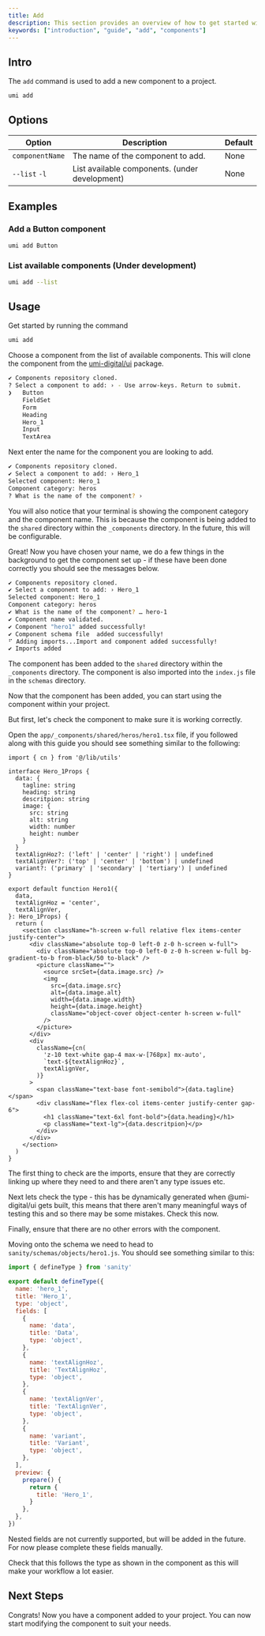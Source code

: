 ```yaml
---
title: Add
description: This section provides an overview of how to get started with the `umi add` command.
keywords: ["introduction", "guide", "add", "components"]
---
```


## Intro

The `add` command is used to add a new component to a project.

```bash copy
umi add
```

## Options

| Option | Description | Default |
| ------- | --- | --- |
| `componentName` | The name of the component to add. | None |
| `--list` `-l` | List available components. (under development) | None |

## Examples

### Add a Button component

```bash copy
umi add Button
```

### List available components (Under development)

```bash copy
umi add --list
```

## Usage

<Step>
<StepItem title="Running The Command">

Get started by running the command

  ```bash
  umi add
  ```

</StepItem>
<StepItem title="Select A Component">

Choose a component from the list of available components. This will clone the component from the [umi-digital/ui](https://github.com/umi-labs/umi/tree/main/packages/ui/output) package.

```bash
✔ Components repository cloned.
? Select a component to add: › - Use arrow-keys. Return to submit.
❯   Button
    FieldSet
    Form
    Heading
    Hero_1
    Input
    TextArea
```

</StepItem>
<StepItem title="Name Your Component">

Next enter the name for the component you are looking to add.

```bash
✔ Components repository cloned.
✔ Select a component to add: › Hero_1
Selected component: Hero_1
Component category: heros
? What is the name of the component? ›
```

You will also notice that your terminal is showing the component category and the component name.
This is because the component is being added to the `shared` directory within the `_components` directory. In the future, this will be configurable.

</StepItem>
<StepItem title="Scaffolding & Importing">

Great! Now you have chosen your name, we do a few things in the background to get the component set up - if these have been done correctly you should see the messages below.

```bash
✔ Components repository cloned.
✔ Select a component to add: › Hero_1
Selected component: Hero_1
Component category: heros
✔ What is the name of the component? … hero-1
✔ Component name validated.
✔ Component "hero1" added successfully!
✔ Component schema file  added successfully!
⠋ Adding imports...Import and component added successfully!
✔ Imports added
```

The component has been added to the `shared` directory within the `_components` directory. The component is also imported into the `index.js` file in the `schemas` directory.

</StepItem>
<StepItem title="Checking the Component">

Now that the component has been added, you can start using the component within your project.

But first, let's check the component to make sure it is working correctly.

Open the `app/_components/shared/heros/hero1.tsx` file, if you followed along with this guide you should see something similar to the following:

```tsx showLineNumbers
import { cn } from '@/lib/utils'

interface Hero_1Props {
  data: {
    tagline: string
    heading: string
    descritpion: string
    image: {
      src: string
      alt: string
      width: number
      height: number
    }
  }
  textAlignHoz?: ('left' | 'center' | 'right') | undefined
  textAlignVer?: ('top' | 'center' | 'bottom') | undefined
  variant?: ('primary' | 'secondary' | 'tertiary') | undefined
}

export default function Hero1({
  data,
  textAlignHoz = 'center',
  textAlignVer,
}: Hero_1Props) {
  return (
    <section className="h-screen w-full relative flex items-center justify-center">
      <div className="absolute top-0 left-0 z-0 h-screen w-full">
        <div className="absolute top-0 left-0 z-0 h-screen w-full bg-gradient-to-b from-black/50 to-black" />
        <picture className="">
          <source srcSet={data.image.src} />
          <img
            src={data.image.src}
            alt={data.image.alt}
            width={data.image.width}
            height={data.image.height}
            className="object-cover object-center h-screen w-full"
          />
        </picture>
      </div>
      <div
        className={cn(
          'z-10 text-white gap-4 max-w-[768px] mx-auto',
          `text-${textAlignHoz}`,
          textAlignVer,
        )}
      >
        <span className="text-base font-semibold">{data.tagline}</span>
        <div className="flex flex-col items-center justify-center gap-6">
          <h1 className="text-6xl font-bold">{data.heading}</h1>
          <p className="text-lg">{data.descritpion}</p>
        </div>
      </div>
    </section>
  )
}
```

The first thing to check are the imports, ensure that they are correctly linking up where they need to and there aren't any type issues etc.

Next lets check the type - this has be dynamically generated when @umi-digital/ui gets built, this means that there aren't many meaningful ways of testing this and so there may be some mistakes. Check this now.

Finally, ensure that there are no other errors with the component.

Moving onto the schema we need to head to `sanity/schemas/objects/hero1.js`. You should see something similar to this:

```js showLineNumbers
import { defineType } from 'sanity'

export default defineType({
  name: 'hero_1',
  title: 'Hero_1',
  type: 'object',
  fields: [
    {
      name: 'data',
      title: 'Data',
      type: 'object',
    },
    {
      name: 'textAlignHoz',
      title: 'TextAlignHoz',
      type: 'object',
    },
    {
      name: 'textAlignVer',
      title: 'TextAlignVer',
      type: 'object',
    },
    {
      name: 'variant',
      title: 'Variant',
      type: 'object',
    },
  ],
  preview: {
    prepare() {
      return {
        title: 'Hero_1',
      }
    },
  },
})
```

<Note title="Nested Fields" type="">
  Nested fields are not currently supported, but will be added in the future. For now please complete these fields manually.
</Note>

Check that this follows the type as shown in the component as this will make your workflow a lot easier.

</StepItem>
</Step>

## Next Steps

Congrats! Now you have a component added to your project. You can now start modifying the component to suit your needs.
